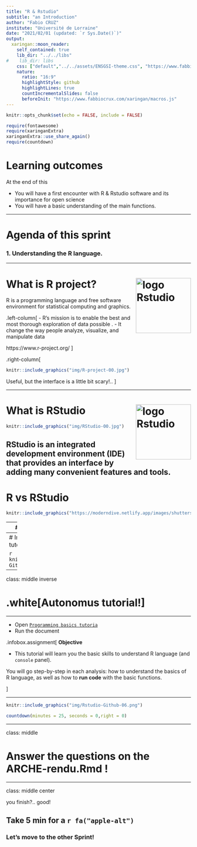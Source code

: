 ```yaml
---
title: "R & Rstudio"
subtitle: "an Introduction"
author: "Fabio CRUZ"
institute: "Université de Lorraine"
date: "2021/02/01 (updated: `r Sys.Date()`)"
output:
  xaringan::moon_reader:
    self_contained: true
    lib_dir: "../../libs"
#    lib_dir: libs
    css: ["default","../../assets/ENSGSI-theme.css", "https://www.fabbiocrux.com/xaringan/Fabio.css", "https://www.fabbiocrux.com/xaringan/Fabio-fonts.css"]
    nature:
      ratio: "16:9"
      highlightStyle: github
      highlightLines: true
      countIncrementalSlides: false
      beforeInit: "https://www.fabbiocrux.com/xaringan/macros.js"
---
```



```r
knitr::opts_chunk$set(echo = FALSE, include = FALSE)

require(fontawesome)
require(xaringanExtra)
xaringanExtra::use_share_again()
require(countdown)
```


# Learning outcomes

At the end of this

- You will have a first encounter with R & Rstudio software and its importance for open science
- You will have a basic understanding of the main functions.

---

# Agenda of this sprint


### 1. Understanding the R language. 


---

# What is R project? <img src="https://www.r-project.org/Rlogo.png" alt="logo Rstudio" style="width:150px;" align="right">

R is a programming language and free software environment for statistical computing and graphics.

.left-column[
- R’s mission is to enable the best and most thorough exploration of data possible . 
- It change the way people analyze, visualize, and manipulate data

https://www.r-project.org/
]

.right-column[
```r
knitr::include_graphics("img/R-project-00.jpg")
```

Useful, but the interface is a little bit scary!..
]

---

# What is RStudio   <img src="https://d33wubrfki0l68.cloudfront.net/57299a1dcd979c623325f11bf5e5ce60f3d4eb00/e4602/wp-content/uploads/2018/10/black.png" alt="logo Rstudio" style="width:150px;" align="right">




```r
knitr::include_graphics("img/RStudio-00.jpg")
```


RStudio is an integrated development environment (IDE) that provides an interface by adding many convenient features and tools.
---

# R vs RStudio

```r
knitr::include_graphics("https://moderndive.netlify.app/images/shutterstock/R_vs_RStudio_1.png")
```


---
# Understanding Rstudio Interface

```r
knitr::include_graphics("img/Rstudio-Github-02.png")
```

- 4 panels to understand

---
# Installing the packages to run the tutorials

```r
knitr::include_graphics("img/Rstudio-Github-04.png")
```


---

class: middle inverse

# .white[Autonomus tutorial!]


---

- Open [`Programming basics tutoria`](https://rstudio.cloud/learn/primers/1.2)
- Run the document

.infobox.assignment[ **Objective**

- This tutorial will learn you the basic skills to understand R language (and `console` panel).

You will go step-by-step in each analysis: how to understand the basics of R language, as well as how to **run code** with the basic functions.

]

---

```r
knitr::include_graphics("img/Rstudio-Github-06.png")
```

```r
countdown(minutes = 25, seconds = 0,right = 0)
```


---

class: middle

# Answer the questions on the ARCHE-rendu.Rmd !




---

class: middle center

you finish?.. good!


## Take 5 min for a  `r fa("apple-alt")` 

### Let's move to the other Sprint!
